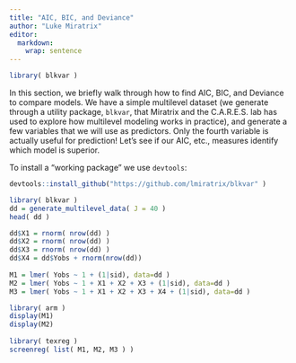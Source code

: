 ```yaml
---
title: "AIC, BIC, and Deviance"
author: "Luke Miratrix"
editor: 
  markdown: 
    wrap: sentence
---
```


```r
library( blkvar )
```

In this section, we briefly walk through how to find AIC, BIC, and Deviance to compare models.
We have a simple multilevel dataset (we generate through a utility package, `blkvar`, that Miratrix and the C.A.R.E.S. lab has used to explore how multilevel modeling works in practice), and generate a few variables that we will use as predictors.
Only the fourth variable is actually useful for prediction!
Let's see if our AIC, etc., measures identify which model is superior.

To install a "working package" we use `devtools`:

```r
devtools::install_github("https://github.com/lmiratrix/blkvar" )
```

```r
library( blkvar )
dd = generate_multilevel_data( J = 40 )
head( dd )

dd$X1 = rnorm( nrow(dd) )
dd$X2 = rnorm( nrow(dd) )
dd$X3 = rnorm( nrow(dd) )
dd$X4 = dd$Yobs + rnorm(nrow(dd))
 
M1 = lmer( Yobs ~ 1 + (1|sid), data=dd )
M2 = lmer( Yobs ~ 1 + X1 + X2 + X3 + (1|sid), data=dd )
M3 = lmer( Yobs ~ 1 + X1 + X2 + X3 + X4 + (1|sid), data=dd )

library( arm )
display(M1)
display(M2)
 
library( texreg )
screenreg( list( M1, M2, M3 ) )
```
